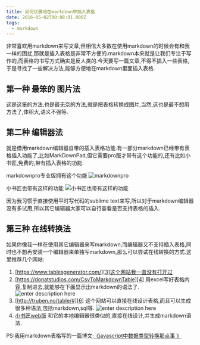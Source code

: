 ```yaml
---
title: 如何优雅地在markdown中插入表格
date: 2016-05-02T00:08:01.000Z
tags:
  - markdown
---
```

非常喜欢用markdown来写文章,但相信大多数在使用markdown的时候会有和我一样的困扰,那就是插入表格是非常不方便的.markdown本来就是让我们专注于写作的,而表格的书写方式确实是反人类的.今天要写一篇文章,不得不插入一些表格,于是寻找了一些解决方法,能够方便地在markdown里面插入表格.

## 第一种 最笨的 图片法

这是这笨的方法,也是最无奈的方法,就是把表格转换成图片,当然,这也是最不想用 方法了,体积大,语义不强等.

## 第二种 编辑器法

就是借用markdown编辑器自带的插入表格功能.有一部分markdown已经带有表格插入功能了,比如MarkDownPad,但它需要pro版才带有这个功能的,还有比如小书匠,免费的,带有插入表格的功能.

markdownpro专业版拥有这个功能
![markdownpro][1]

小书匠也带有这样的功能
![小书匠也带有这样的功能][2]

因为我习惯于直接使用平时写代码的sublime text来写,所以对于markdown编辑器没有多试用,所以其它编辑器大家可以自行查看是否支持表格的插入.

## 第三种 在线转换法

如果你像我一样在使用其它编辑器来写markdown,而编辑器又不支持插入表格,同时也不想再安装一个编辑器来单独写markdown,那么可以尝试在线转换的方式.这里推荐几个网站:

 1. [https://www.tablesgenerator.com/][3]这个网站我一直没有打开过
 2. [https://donatstudios.com/CsvToMarkdownTable][4] 用excel写好表格内容,复制进去,就能够在下面显示出markdown的语法了.
 ![enter description here][5]
 3. [http://truben.no/table/#][6] 这个网站可以直接在线设计表格,而且可以生成很多种语法,包括markdown,sql等.
 ![enter description here][7]
 4. [小书匠web版][8] 和它的本地编辑器很类似的,直接在线设计,并生成markdown语法.

PS:我用markdown表格写的一篇博文:[《javascript中数据类型转换那点事 》][9]


  [1]: http://7te946.com1.z0.glb.clouddn.com/markdownpro.png
  [2]: http://7te946.com1.z0.glb.clouddn.com/xiaoshujiang.png
  [3]: https://www.tablesgenerator.com/
  [4]: https://donatstudios.com/CsvToMarkdownTable
  [5]: http://7te946.com1.z0.glb.clouddn.com/csv.png
  [6]: http://truben.no/table/#
  [7]: http://7te946.com1.z0.glb.clouddn.com/truben.png
  [8]: http://markdown.xiaoshujiang.com/
  [9]: http://blog.linxiaodong.com/2016/05/01/js-type-conversion/
